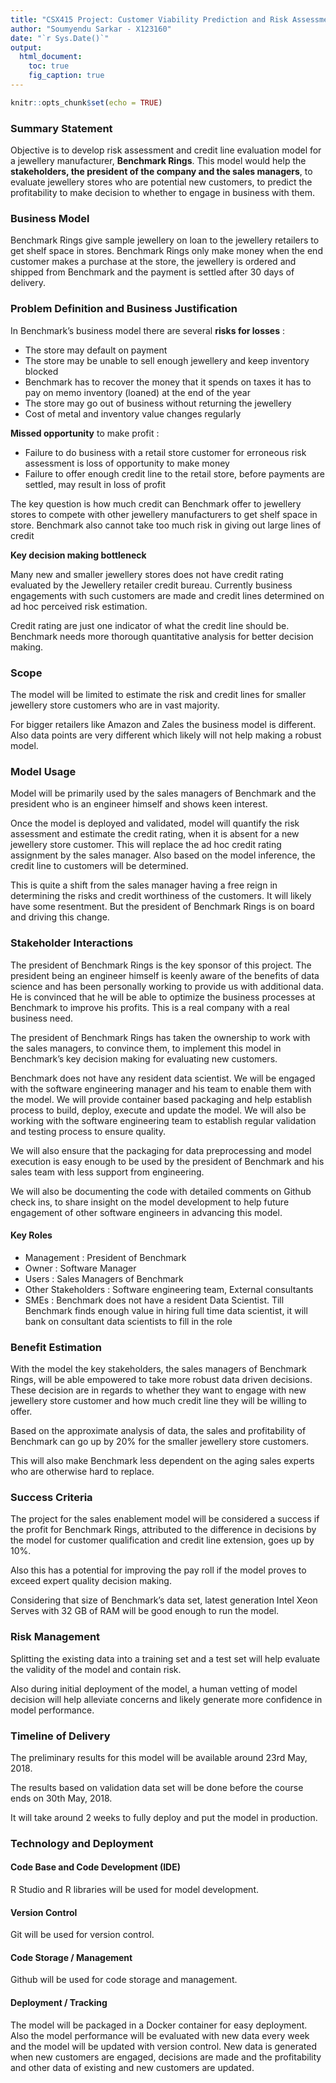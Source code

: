 ```yaml
---
title: "CSX415 Project: Customer Viability Prediction and Risk Assessment for Jewellery Manufacturer"
author: "Soumyendu Sarkar - X123160"
date: "`r Sys.Date()`"
output:
  html_document:
    toc: true
    fig_caption: true
---
```


```r
knitr::opts_chunk$set(echo = TRUE)
```


### Summary Statement

Objective is to develop risk assessment and credit line evaluation model for a  jewellery  manufacturer, <B>Benchmark Rings</B>. This model would help the <B>stakeholders, the president of the company and the sales managers</B>, to evaluate jewellery  stores who are potential new customers, to predict the profitability to make decision to whether to engage in business with them.

### Business Model

Benchmark Rings give sample  jewellery on loan to the jewellery retailers to get shelf space in stores. Benchmark Rings only make money when the end customer makes a purchase at the store, the jewellery is ordered and shipped from Benchmark and the payment is settled after 30 days of delivery.


### Problem Definition and Business Justification

In Benchmark's business model there are several <B>risks for losses</B> :

-  The store may default on payment
-  The store may be unable to sell enough jewellery and keep inventory blocked 
-  Benchmark has to recover the money that it spends on taxes it has to pay on memo inventory (loaned) at the end of the year 
-  The store may go out of business without returning the jewellery
-  Cost of metal and inventory value changes regularly

<B>Missed opportunity</B> to make profit :

- Failure to do business with a retail store customer for erroneous risk assessment is loss of opportunity to make money
- Failure to offer enough credit line to the retail store, before payments are settled, may result in loss of profit
 

The key question is how much credit can Benchmark offer to jewellery stores to compete with other jewellery manufacturers to get shelf space in store.
Benchmark also cannot take too much risk in giving out large lines of credit

<B>Key decision making bottleneck</B>

Many new and smaller jewellery stores does not have credit rating evaluated by the Jewellery retailer credit bureau. Currently business engagements with such customers are made and credit lines determined on ad hoc perceived risk estimation.

Credit rating are just one indicator of what the credit line should be. Benchmark needs more thorough quantitative analysis for better decision making.


### Scope

The model will be limited to estimate the risk and credit lines for smaller jewellery store customers who are in vast majority.

For bigger retailers like Amazon and Zales the business model is different. Also data points are very different which likely will not help making a robust model.

### Model Usage

Model will be primarily used by the sales managers of Benchmark and the president who is an engineer himself and shows keen interest.

Once the model is deployed and validated, model will quantify the risk assessment and estimate the credit rating, when it is absent for a new jewellery store customer. This will replace the ad hoc credit rating assignment by the sales manager. Also based on the model inference, the credit line to customers will be determined. 

This is quite a shift from the sales manager having a free reign in determining the risks and credit worthiness of the customers. It will likely have some resentment. But the president of Benchmark Rings is on board and driving this change. 


### Stakeholder Interactions

The president of Benchmark Rings is the key sponsor of this project. The president being an engineer himself is keenly aware of the benefits of data science and has been personally working to provide us with additional data. He is convinced that he will be able to optimize the business processes at Benchmark to improve his profits. This is a real company with a real business need.

The president of Benchmark Rings has taken the ownership to work with the sales managers, to convince them, to implement this model in Benchmark's key decision making for evaluating new customers. 

Benchmark does not have any resident data scientist. We will be engaged with the software engineering manager and his team to enable them with the model. We will provide container based packaging and help establish process to build, deploy, execute and update the model. We will also be working with the software engineering team to establish regular validation and testing process to ensure quality.

We will also ensure that the packaging for data preprocessing and model execution is easy enough to be used by the president of Benchmark and his sales team with less support from engineering.

We will also be documenting the code with detailed comments on Github check ins, to share insight on the model development to help future engagement of other software engineers in advancing this model.

#### Key Roles
- Management : President of Benchmark
- Owner : Software Manager 
- Users : Sales Managers of Benchmark
- Other Stakeholders : Software engineering team, External consultants
- SMEs : Benchmark does not have a resident Data Scientist. Till Benchmark finds enough value in hiring full time data scientist, it will bank on consultant data scientists to fill in the role


### Benefit Estimation
With the model the key stakeholders, the sales managers of Benchmark Rings, will be able empowered to take more robust data driven decisions. These decision are in regards to whether they want to engage with new jewellery store customer and how much credit line they will be willing to offer.

Based on the approximate analysis of data, the sales and profitability of Benchmark can go up by 20% for the smaller jewellery store customers.

This will also make Benchmark less dependent on the aging sales experts who are otherwise hard to replace.

### Success Criteria
The project for the sales enablement model will be considered a success if the profit for Benchmark Rings, attributed to the difference in decisions by the model for customer qualification and credit line extension, goes up by 10%.

Also this has a potential for improving the pay roll if the model proves to exceed expert quality decision making.

Considering that size of Benchmark’s data set, latest generation Intel Xeon Serves with 32 GB of RAM will be good enough to run the model.

### Risk Management
Splitting the existing data into a training set and a test set will help evaluate the validity of the model and contain risk.

Also during initial deployment of the model, a human vetting of model decision will help alleviate concerns and likely generate more confidence in model performance.

### Timeline of Delivery
The preliminary results for this model will be available around 23rd May, 2018.

The results based on validation data set will be done before the course ends on 30th May, 2018.

It will take around 2 weeks to fully deploy and put the model in production.

### Technology and Deployment

#### Code Base and Code Development (IDE)
R Studio and R libraries will be used for model development.

#### Version Control
Git will be used for version control.

#### Code Storage / Management
Github will be used for code storage and management.

#### Deployment / Tracking
The model will be packaged in a Docker container for easy deployment. Also the model performance will be evaluated with new data every week and the model will be updated with version control. New data is generated when new customers are engaged, decisions are made and the profitability and other data of existing and new customers are updated.



